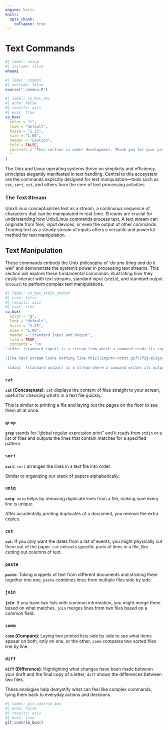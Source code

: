 ```yaml
---
engine: knitr
knitr:
  opts_chunk: 
    collapse: true
---
```


# Text Commands {#sec-txt-cmds .unnumbered}

```bash
#| label: setup
#| include: false
whoami
```


```r
#| label: common
#| include: false
source("_common.R")
```

```r
#| label: co_box_dev
#| echo: false
#| results: asis
#| eval: true
co_box(
  color = "r",
  look = "default", 
  hsize = "1.25", 
  size = "1.00", 
  header = "Caution", 
  fold = FALSE,
  contents = "This section is under development. Thank you for your patience.
  "
)
```

The Unix and Linux operating systems thrive on simplicity and efficiency, principles elegantly manifested in text handling. Central to this ecosystem are the commands explicitly designed for text manipulation—tools such as `cat`, `sort`, `cut`, and others form the core of text processing activities.

### The Text Stream

Unix/Linux conceptualizes text as a stream, a continuous sequence of characters that can be manipulated in real-time. Streams are crucial for understanding how Unix/Linux commands process text. A text stream can originate from files, input devices, or even the output of other commands. Treating text as a steady stream of inputs offers a versatile and powerful method for text manipulation.


<!--

- **`cat`**: Beyond simply displaying the content of files, `cat` is often used to concatenate several text files into one and to work with text streams.
- **`sort`**: As the name suggests, `sort` organizes text lines into a specified order, proving invaluable for data analysis and organization tasks.
- **`cut`**: This command extracts sections from each line of input, making it essential for parsing and processing delimited data.
- **`grep`**: A powerful search tool, `grep` filters text according to patterns, enabling complex data extraction and analysis operations.
- **`awk`**: An entire programming language in itself, `awk` is designed for pattern scanning and processing, offering sophisticated text manipulation capabilities.
- **`sed`**: The stream editor (`sed`) transforms text in a stream, allowing for powerful pattern matching and substitution.

Each of these commands leverages stdin and stdout, enabling them to be combined in pipelines that filter, transform, and manipulate text in complex ways with just a few keystrokes. This section aims to demystify these commands, providing a foundation for understanding and utilizing Unix's rich text manipulation capabilities.

By mastering these commands, you gain the ability to effortlessly manipulate text streams, transforming raw data into structured information. This knowledge is not just a technical skill but a gateway to the deeper philosophy of Unix, where simplicity and efficiency reign supreme.
-->

## Text Manipulation {#sec-txt-manip .unnumbered}

These commands embody the Unix philosophy of '*do one thing and do it well*' and demonstrate the system’s power in processing text streams. This section will explore these fundamental commands, illustrating how they easily interact with text streams, standard input (`stdin`), and standard output (`stdout`) to perform complex text manipulations.

```r
#| label: co_box_stdin_stdout
#| echo: false
#| results: asis
#| eval: true
co_box(
  color = "g",
  look = "default", 
  hsize = "1.25", 
  size = "1.00", 
  header = "Standard Input and Output", 
  fold = TRUE,
  contents = "\n
`stdin` (standard input) is a stream from which a command reads its input. By default, it's the keyboard, but it can be redirected to read from a file or another command's output.\n
  
![The text stream looks nothing like this](img/mr-robot.gif){fig-align='center' width='75%'}
  
`stdout` (standard output) is a stream where a command writes its output. Typically, this is the terminal screen, but it can be redirected to a file or another command's input.\n")
```

### `cat` {#sec-cat}

**`cat` (Concatenate)**: `cat` displays the content of files straight to your screen, useful for checking what's in a text file quickly.

This is similar to printing a file and laying out the pages on the floor to see them all at once.

### `grep` {#sec-grep}

**`grep`** stands for "global regular expression print" and it reads from `stdin` or a list of files and outputs the lines that contain matches for a specified pattern.


### `sort` {#sec-sort}

**`sort`**: `sort` arranges the lines in a text file into order:


Similar to organizing our stack of papers alphabetically.

### `uniq` {#sec-uniq}

**`uniq`**: `uniq` helps by removing duplicate lines from a file, making sure every line is unique.


After accidentally printing duplicates of a document, you remove the extra copies.

### `cut` {#sec-cut}

**`cut`**: If you only want the dates from a list of events, you might physically cut them out of the paper. `cut` extracts specific parts of lines in a file, like cutting out columns of text.

### `paste` {#sec-paste}

**`paste`**: Taking snippets of text from different documents and sticking them together into one, `paste` combines lines from multiple files side by side.

### `join` {#sec-join}

**`join`**: If you have two lists with common information, you might merge them based on what matches. `join` merges lines from two files based on a common field.

### `comm` {#sec-comm}

**`comm` (Compare)**: Laying two printed lists side by side to see what items appear on both, only on one, or the other, `comm` compares two sorted files line by line.

### `diff` {#sec-diff}

**`diff` (Difference)**: Highlighting what changes have been made between your draft and the final copy of a letter, `diff` shows the differences between two files.

These analogies help demystify what can feel like complex commands, tying them back to everyday actions and decisions.


```r
#| label: git_contrib_box
#| echo: false
#| results: asis
#| eval: true
git_contrib_box()
```